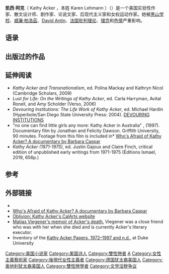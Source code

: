 {{roughTranslation}}
{{Infobox Writer <!-- for more information see [[:Template:Infobox_Writer/doc|:Template:Infobox Writer/doc]] -->
| name = Kathy Acker<br />凯西·阿克
| image =1996 Kathy Acker 004.jpg
| caption = Kathy Acker in 1980’s at Hallwalls, Buffalo, N.Y. 
| birthname = Karen Lehmann
| birthdate = {{birth date|1947|4|18|df=y}}
| birthplace = [[美国|美国]][[纽约|纽约]]
| deathdate = {{death date and age|1997|11|30|1947|4|18|df=y}}
| deathplace = [[墨西哥|墨西哥]][[蒂华纳|蒂华纳]]
| occupation = 小说家、剧作家、散文家、诗人 
| influences = [[William_S._Burroughs|William S. Burroughs]]
}}

'''凯西·阿克'''（ Kathy Acker ，本姓 Karen Lehmann ）（{{bd|1947年|4月18日|1997年|11月30日}}）是一个美国实验性作家、散文设计师、剧作家、论说文家、后现代主义家和女权运动作家。她被[[黑山学校|黑山学校]]、[[威廉·柏洛茲|威廉·柏洛茲]]、[[David_Antin|David Antin]]、[[法国|法国]][[批判理论|批判理论]]、[[理念|理念]]和[[色情|色情]]严重影响。

==语录==

==出版过的作品==


==延伸阅读==
* ''Kathy Acker and Transnationalism'', ed. Polina Mackay and Kathryn Nicol (Cambridge Scholars, 2009)
* ''Lust for Life: On the Writings of Kathy Acker'', ed. Carla Harryman, Avital Ronell, and Amy Scholder (Verso, 2006)
* ''Devouring Institutions: The Life Work of Kathy Acker'', ed. Michael Hardin (Hyperbole/San Diego State University Press: 2004). [http://hype.sdsu.edu/hardin_on_acker.html DEVOURING INSTITUTIONS]{{Wayback|url=http://hype.sdsu.edu/hardin_on_acker.html |date=20061212102530 }}
* "no one can find little girls any more: Kathy Acker in Australia" , (1997). Documentary film by Jonathan and Felicity Dawson. Griffith University, 90 minutes. Footage from this film is included in* [https://web.archive.org/web/20160109103508/http://ackerfilm.com/ Who's Afraid of Kathy Acker? A documentary by Barbara Caspar]
* ''Kathy Acker (1971-1975)'', ed. Justin Gajoux and Claire Finch, critical edition of unpublished early writings from 1971-1975 (Éditions Ismael, 2019, 656p.)

==参考==
{{reflist|2}}

==外部链接==
{{wikiquote|en:Kathy Acker}}
* {{worldcat id|id=lccn-n81-121869}}
* [https://web.archive.org/web/20160109103508/http://ackerfilm.com/ Who's Afraid of Kathy Acker? A documentary by Barbara Caspar]
* [https://web.archive.org/web/20070811073955/http://www.calarts.edu/~acker/ Oblivion: Kathy Acker's CalArts website]
* [http://www.suspectthoughts.com/viegener.html Matias Viegener's memoir of Acker's death.]{{Wayback|url=http://www.suspectthoughts.com/viegener.html |date=20160217082016 }} Viegener was a close friend who was with her when she died and is currently Acker's literary executor.
* Inventory of the [http://scriptorium.lib.duke.edu/dynaweb/findaids/acker/@Generic__BookView Kathy Acker Papers, 1972–1997 and n.d.]{{Wayback|url=http://scriptorium.lib.duke.edu/dynaweb/findaids/acker/@Generic__BookView |date=20061129231310 }}, at Duke University


{{Authority control}}
{{DEFAULTSORT:Acker, Kathy}}

[[Category:美国小说家|Category:美国小说家]]
[[Category:美国诗人|Category:美国诗人]]
[[Category:雙性戀者|Category:雙性戀者]]
[[Category:聖地牙哥加州大學校友|A]]
[[Category:女性主義藝術家|Category:女性主義藝術家]]
[[Category:後現代女性主義者|Category:後現代女性主義者]]
[[Category:德国犹太裔美国人|Category:德国犹太裔美国人]]
[[Category:奥地利犹太裔美国人|Category:奥地利犹太裔美国人]]
[[Category:雙性戀學者|Category:雙性戀學者]]
[[Category:文学淫秽争议|Category:文学淫秽争议]]